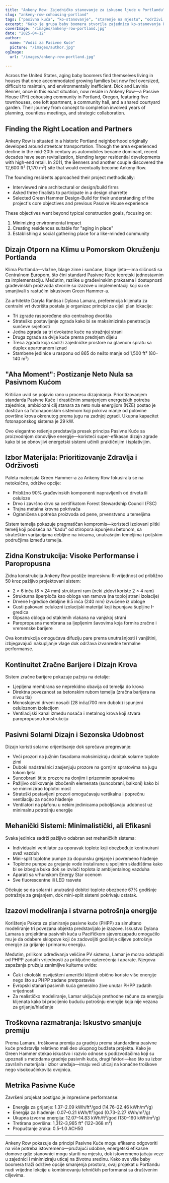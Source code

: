 ```yaml
---
title: "Ankeny Row: Zajedničko stanovanje za iskusne ljude u Portlandu"
slug: "ankeny-row-cohousing-portland"
tags: ["pasivna kuća", "ko-stanovanje", "starenje na mjestu", "održivi dizajn", "nula neto energije"]
excerpt: "Kako je grupa baby boomera stvorila zajednicu ko-stanovanja Passive House u Portlandu, Oregon, koja se bavi i ekološkom održivošću i socijalnim potrebama starenja na mjestu."
coverImage: "/images/ankeny-row-portland.jpg"
date: "2025-04-12"
author:
  name: "Vodič za Pasivne Kuće"
  picture: "/images/author.jpg"
ogImage:
  url: "/images/ankeny-row-portland.jpg"

---
```

Across the United States, aging baby boomers find themselves living in houses that once accommodated growing families but now feel oversized, difficult to maintain, and environmentally inefficient. Dick and Lavinia Benner, once in this exact situation, now reside in Ankeny Row—a Passive House (PH) cohousing community in Portland, Oregon, featuring five townhouses, one loft apartment, a community hall, and a shared courtyard garden. Their journey from concept to completion involved years of planning, countless meetings, and strategic collaboration.

## Finding the Right Location and Partners

Ankeny Row is situated in a historic Portland neighborhood originally developed around streetcar transportation. Though the area experienced decline in the mid-20th century as automobiles became dominant, recent decades have seen revitalization, blending larger residential developments with high-end retail. In 2011, the Benners and another couple discovered the 12,600 ft² (1,170 m²) site that would eventually become Ankeny Row.

The founding residents approached their project methodically:

- Interviewed nine architectural or design/build firms
- Asked three finalists to participate in a design charrette
- Selected Green Hammer Design-Build for their understanding of the project's core objectives and previous Passive House experience

These objectives went beyond typical construction goals, focusing on:

1. Minimizing environmental impact
2. Creating residences suitable for "aging in place"
3. Establishing a social gathering place for a like-minded community
## Dizajn Otporn na Klimu u Pomorskom Okruženju Portlanda

Klima Portlanda—vlažne, blage zime i sunčane, blage ljeta—ima sličnosti sa Centralnom Europom, što čini standard Pasivne Kuće teoretski jednostavnim za implementaciju. Međutim, razlike u građevinskim praksama i dostupnosti građevinskih proizvoda stvorile su izazove u implementaciji koji su se smanjivali s rastućim iskustvom Green Hammer-a.

Za arhitekte Daryla Rantisa i Dylana Lamara, preferencija klijenata za centralni vrt dvorišta postala je organizac principi za cijeli plan lokacije:

- Tri zgrade raspoređene oko centralnog dvorišta
- Strateško postavljanje zgrada kako bi se maksimizirala penetracija sunčeve svjetlosti
- Jedna zgrada sa tri dvokatne kuće na stražnjoj strani
- Druga zgrada sa dvije kuće prema prednjem dijelu
- Treća zgrada koja sadrži zajedničke prostore na glavnom spratu sa duplex apartmanom iznad
- Stambene jedinice u rasponu od 865 do nešto manje od 1,500 ft² (80–140 m²)
## "Aha Moment": Postizanje Neto Nula sa Pasivnom Kućom

Kritičan uvid se pojavio rano u procesu dizajniranja. Prioritizovanjem standarda Pasivne Kuće i drastičnim smanjenjem energetskih potreba zajednice, ambiciozni cilj stanara za neto nula energijom (NZE) postao je dostižan sa fotonaponskim sistemom koji pokriva manje od polovine površine krova okrenutog prema jugu na zadnjoj zgradi. Ukupna kapacitet fotonaponskog sistema je 29 kW.

Ovo elegantno rešenje predstavlja presek principa Pasivne Kuće sa proizvodnjom obnovljive energije—koristeći super-efikasan dizajn zgrade kako bi se obnovljivi energetski sistemi učinili praktičnijim i isplativijim.

## Izbor Materijala: Prioritizovanje Zdravlja i Održivosti

Paleta materijala Green Hammer-a za Ankeny Row fokusirala se na netoksične, održive opcije:

- Približno 90% građevinskih komponenti napravljenih od drveta ili celuloze
- Drvo i završno drvo sa certifikatom Forest Stewardship Council (FSC)
- Trajna metalna krovna pokrivača
- Ograničena upotreba proizvoda od pene, prvenstveno u temeljima

Sistem temelja pokazuje pragmatičan kompromis—koristeći izolovani plitki temelj koji podseća na "kadu" od stiropora ispunjenu betonom, sa strateškim varijacijama debljine na ivicama, unutrašnjim temeljima i poljskim područjima između temelja.
## Zidna Konstrukcija: Visoke Performanse i Paropropusna

Zidna konstrukcija Ankeny Row postiže impresivnu R-vrijednost od približno 50 kroz pažljivo projektovani sistem:

- 2 × 6 inča (8 × 24 mm) strukturni ram (neki zidovi koriste 2 × 4 ram)
- Strukturna šperploča kao obloga van ramova (na toploj strani izolacije)
- Drvene I-gredice debljine 9.5 inča (240 mm) izvučene iz obloge
- Gusti pakovani celulozni izolacijski materijal koji ispunjava šupljine I-gredica
- Gipsana obloga od staklenih vlakana na vanjskoj strani
- Paropropusna membrana sa ljepljenim šavovima koja formira zračne i vremenske barijere

Ova konstrukcija omogućava difuziju pare prema unutrašnjosti i vanjštini, izbjegavajući nakupljanje vlage dok održava izvanredne termalne performanse.

## Kontinuitet Zračne Barijere i Dizajn Krova

Sistem zračne barijere pokazuje pažnju na detalje:

- Ljepljena membrana se neprekidno obavija od temelja do krova
- Direktna povezanost sa betonskim rubom temelja (zračna barijera na nivou tla)
- Monoslojevni drveni nosači (28 inča/700 mm duboki) ispunjeni celuloznom izolacijom
- Ventilacijski kanal između nosača i metalnog krova koji stvara paropropusnu konstrukciju
## Pasivni Solarni Dizajn i Sezonska Udobnost

Dizajn koristi solarno orijentisanje dok sprečava pregrevanje:

- Veći prozori na južnim fasadama maksimiziraju dobitak solarne toplote zimi
- Duboki nadstrešnici zasjenjuju prozore na gornjim spratovima na jugu tokom ljeta
- Suncobrani štite prozore na donjim i prizemnim spratovima
- Pažljivo oblikovanje izbočenih elemenata (suncobrani, balkoni) kako bi se minimizirao toplotni most
- Strateški postavljeni prozori omogućavaju vertikalnu i poprečnu ventilaciju za noćno hlađenje
- Ventilatori na plafonu u nekim jedinicama poboljšavaju udobnost uz minimalnu potrošnju energije

## Mehanički Sistemi: Minimalistički, ali Efikasni

Svaka jedinica sadrži pažljivo odabran set mehaničkih sistema:

- Individualni ventilator za oporavak toplote koji obezbeđuje kontinuirani svež vazduh
- Mini-split toplotne pumpe za dopunsku grejanje i povremeno hlađenje
- Toplotne pumpe za grejanje vode instalirane u spoljnim skladištima kako bi se izbegla buka dok se izvlači toplota iz ambijentalnog vazduha
- Aparati sa vrhunskom Energy Star ocenom
- Sve fluorescentne ili LED rasvete

Očekuje se da solarni i unutrašnji dobitci toplote obezbede 67% godišnje potražnje za grejanjem, dok mini-split sistemi pokrivaju ostatak.
## Izazovi modeliranja i stvarna potrošnja energije

Korištenje Paketa za planiranje pasivne kuće (PHPP) za simultano modeliranje tri povezana objekta predstavljalo je izazove. Iskustvo Dylana Lamara s projektima pasivnih kuća u Pacifičkom sjeverozapadu omogućilo mu je da odabere sklopove koji će zadovoljiti godišnje ciljeve potrošnje energije za grijanje i primarnu energiju.

Međutim, prilikom određivanja veličine PV sistema, Lamar je morao odstupiti od PHPP zadatih vrijednosti za priključne opterećenja i aparate. Njegova zapažanja pružaju zanimljive kulturne uvide:

- Čak i ekološki osviješteni američki klijenti obično koriste više energije nego što su PHPP zadane pretpostavke
- Evropski stanari pasivnih kuća generalno žive unutar PHPP zadatih vrijednosti
- Za realističko modeliranje, Lamar uključuje prethodne račune za energiju klijenata kako bi procijenio buduću potrošnju energije koja nije vezana za grijanje/hlađenje

## Troškovna razmatranja: Iskustvo smanjuje premiju

Prema Lamaru, troškovna premija za gradnju prema standardima pasivne kuće predstavlja relativno mali deo ukupnog budžeta projekta. Kako je Green Hammer stekao iskustvo i razvio odnose s podizvođačima koji su upoznati s metodama gradnje pasivnih kuća, drugi faktori—kao što su izbor završnih materijala i izbor uređaja—imaju veći uticaj na konačne troškove nego visokoučinkovita ovojnica.
## Metrika Pasivne Kuće

Završeni projekat postigao je impresivne performanse:

- Energija za grijanje: 1.37–2.09 kWh/ft²/god (14.76–22.46 kWh/m²/g)
- Energija za hlađenje: 0.07–0.21 kWh/ft²/god (0.73–2.27 kWh/m²/g)
- Ukupna izvorna energija: 12.07–14.83 kWh/ft²/god (130–160 kWh/m²/g)
- Tretirana površina: 1,312–3,965 ft² (122–368 m²)
- Propuštanje zraka: 0.5–1.0 ACH50

---

Ankeny Row pokazuje da principi Pasivne Kuće mogu efikasno odgovoriti na više potreba istovremeno—pružajući udobne, energetski efikasne domove gdje stanovnici mogu stariti na mjestu, dok istovremeno jačaju veze u zajednici i minimiziraju uticaj na životnu sredinu. Kako sve više baby boomera traži održive opcije smanjenja prostora, ovaj projekat u Portlandu nudi vrijedne lekcije u kombinovanju tehničkih performansi sa društvenim ciljevima.
